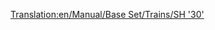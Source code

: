 [[Translation:en/Manual/Base Set/Trains/SH '30']]
{{en/Manual/Base Set/Trains/Trains|Cost=£30,468 ($60.936) 
|Speed=160 kph (100 mph)
|Weight=84 t
|Power=3,600 hp (4.827 kW)
|Annual=£2,531 ($5.062)
|Designed=1965
|Lifespan=23
|Capacity=N/A
|Description=No description has been written for this train yet. If you know something about this train, feel free to edit this page and add it!
|Real-life=The SH "30" was really the [http://en.wikipedia.org/wiki/British_Rail_Class_86 BR Class "86"], an electric locomotive capable of speeds of up to 100mph. Primarily designed to pull expresses up and down the West Coast Mail Line in Britain.  Like the Metro-Cammell DMU these machines date from the early 1960's and the original West Coast Line Electrification scheme. Incredibly, some are still used today to pull the occasional train on the West Coast Line, and used more so in East Anglia.
}}